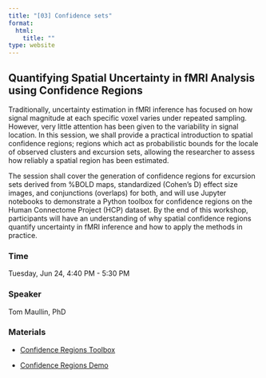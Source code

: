 ```yaml
---
title: "[03] Confidence sets"
format:
  html:
    title: ""
type: website
---
```


## Quantifying Spatial Uncertainty in fMRI Analysis using Confidence Regions
Traditionally, uncertainty estimation in fMRI inference has focused on how signal magnitude at each specific voxel varies under repeated sampling. However, very little attention has been given to the variability in signal location. In this session, we shall provide a practical introduction to spatial confidence regions; regions which act as probabilistic bounds for the locale of observed clusters and excursion sets, allowing the researcher to assess how reliably a spatial region has been estimated.

The session shall cover the generation of confidence regions for excursion sets derived from %BOLD maps, standardized (Cohen’s D) effect size images, and conjunctions (overlaps) for both, and will use Jupyter notebooks to demonstrate a Python toolbox for confidence regions on the Human Connectome Project (HCP) dataset. By the end of this workshop, participants will have an understanding of why spatial confidence regions quantify uncertainty in fMRI inference and how to apply the methods in practice.


### Time

Tuesday, Jun 24, 4:40 PM - 5:30 PM

### Speaker

Tom Maullin, PhD <a href='https://tommaullin.com/index.html'><i class="bi bi-globe"></i></a>


### Materials

- [Confidence Regions Toolbox](https://github.com/TomMaullin/crtoolbox)

- [Confidence Regions Demo](https://github.com/TomMaullin/crtoolbox_demo)


